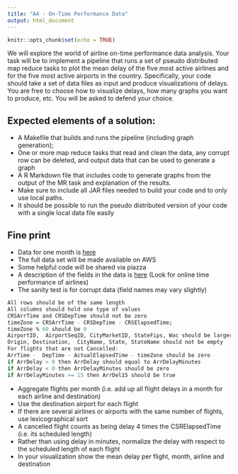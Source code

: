 ```yaml
---
title: "A4 - On-Time Performance Data"
output: html_document
---
```



```r
knitr::opts_chunk$set(echo = TRUE)
```

We will explore the world of airline on-time performance data analysis. Your  task will be to implement a pipeline that runs a set of pseudo distributed map reduce tasks to plot the mean delay of the five most active airlines and for the five most active airports in the country. Specifically, your code should take a set of data files as input and produce visualizations of delays. You are free to choose how to visualize delays, how many graphs you want to produce, etc.  You will be asked to defend your choice.

## Expected elements of a solution:

   * A Makefile that builds and runs the pipeline (including graph generation);
   * One or more map reduce tasks that read and  clean the data, any corrupt row can be deleted, and output data that can be used to generate a graph
   * A R Markdown file that includes code to generate graphs from the output of the MR task and explanation of the results.
   * Make sure to include all JAR files needed to build your code and to only use local paths.
   * It should be possible to run the pseudo distributed version of your code with a single local data file easily
  
   
## Fine print

   * Data for one  month is [here](https://drive.google.com/open?id=0B2Yl023GVEqHZnVBbWV3TGNibmM)
   * The full data set will be made available on AWS
   * Some helpful code will be shared via piazza
   * A description of the fields in the data is [here](https://www.bts.gov)  (Look for online time performance of airlines)
   * The sanity test is for corrupt data (field names may vary slightly)

```r
All rows should be of the same length
All columns should hold one type of values
CRSArrTime and CRSDepTime should not be zero
timeZone = CRSArrTime - CRSDepTime - CRSElapsedTime;
timeZone % 60 should be 0
AirportID,  AirportSeqID, CityMarketID, StateFips, Wac should be larger than 0
Origin, Destination,  CityName, State, StateName should not be empty
For flights that are not Cancelled:
ArrTime -  DepTime - ActualElapsedTime - timeZone should be zero
if ArrDelay > 0 then ArrDelay should equal to ArrDelayMinutes
if ArrDelay < 0 then ArrDelayMinutes should be zero
if ArrDelayMinutes >= 15 then ArrDel15 should be true
```
   
  * Aggregate flights per month (i.e. add up all flight delays in a month for each airline and destination)
  * Use the destination airport for each flight
  * If there are several airlines or airports with the same number of flights, use lexicographical sort
  * A cancelled flight counts as being delay 4 times the CSRElapsedTime (i.e. its scheduled length)
  * Rather than using delay in minutes, normalize the delay with respect to the scheduled length of each flight
  * In your visualization show the mean delay per flight, month, airline and destination
  
  